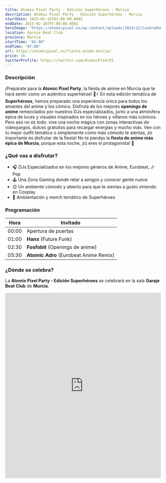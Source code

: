 ```yaml
---
title: Atomix Pixel Party - Edición Superhéroes - Murcia
description: Atomix Pixel Party - Edición Superhéroes - Murcia
startDate: 2025-02-16T01:00:00.000Z
endDate: 2025-02-16T07:00:00.000Z
heroImage: "https://atomicpixel.es/wp-content/uploads/2024/12/Cuadrado640.jpg"
location: Garaje Beat Club
province: Murcia
startTime: "01:00"
endTime: "07:00"
url: https://atomicpixel.es/fiesta-anime-murcia/
price: 16
twitterProfile: https://twitter.com/AtomicPixelES
---
```


### Descripción

¡Prepárate para la **Atomic Pixel Party**, la fiesta de anime en Murcia que te hará sentir como un auténtico superhéroe! 🎉⚡ En esta edición temática de **Superhéroes**, hemos preparado una experiencia única para todos los amantes del anime y los cómics. Disfruta de los mejores **openings de anime** remezclados por nuestros DJs especializados, junto a una atmósfera épica de luces y visuales inspirados en los héroes y villanos más icónicos.
Pero eso no es todo: vive una noche mágica con zonas interactivas de videojuegos, dulces gratuitos para recargar energías y mucho más. Ven con tu mejor outfit temático o simplemente como más cómodo te sientas, ¡lo importante es disfrutar de la fiesta! No te pierdas la **fiesta de anime más épica de Murcia**, porque esta noche, ¡tú eres el protagonista! 🌟

### ¿Qué vas a disfrutar?

+ 🎧 DJs Especializados en los mejores géneros de Anime, Eurobeat, J-Pop
+ 🕹 Una Zona Gaming donde retar a amigos y conocer gente nueva
+ 😊 Un ambiente cómodo y abierto para que te sientas a gusto viniendo en Cosplay
+ 🦸 Ambientación y merch temático de Superhéroes

### Programación

| Hora | Invitado |
|------|----------|
| 00:00 | Apertura de puertas |
| 01:00 | **Hanx** (Future Funk)
| 02:30 | **Fosfobit** (Openings de anime)
| 05:30 | **Atomic Adro** (Eurobeat Anime Remix)

### ¿Dónde se celebra?

La **Atomix Pixel Party - Edición Superhéroes** se celebrará en la sala **Garaje Beat Club** de **Murcia**.
<iframe src="https://www.google.com/maps/embed?pb=!1m14!1m8!1m3!1d110708.91558662051!2d-0.401169!3d39.49618!3m2!1i1024!2i768!4f13.1!3m3!1m2!1s0xd6045a26f0431fd%3A0x62e2714ae384523e!2sTulum%20Murcia%20Art%20of%20Wild!5e1!3m2!1ses!2sus!4v1736185405564!5m2!1ses!2sus" width="100%" height="600" style="border:0;" allowfullscreen="" loading="lazy" referrerpolicy="no-referrer-when-downgrade"></iframe>
